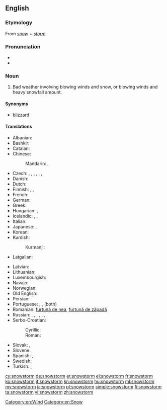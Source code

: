 ==English==

===Etymology===
From ''[[snow]]'' + ''[[storm]]''

===Pronunciation===
* {{IPA|/ˈsnəʊstɔːm/}}
* {{audio|en-us-snowstorm.ogg|Audio (US)}}

===Noun===
{{en-noun}}

# Bad weather involving blowing winds and snow, or blowing winds and heavy snowfall amount.

====Synonyms====
* [[blizzard]]

====Translations====
{{trans-top|bad weather involving blowing winds and snow}}
* Albanian: {{t-|sq|stuhi dëbore}}
* Bashkir: {{tø|ba|буран|tr=buran|sc=Cyrl}}
* Catalan: {{t+|ca|nevada}}
* Chinese:
*: Mandarin: {{t|cmn|暴風雪|sc=Hani}}, {{t+|cmn|暴风雪|tr=bàofēngxuě|sc=Hani}}
* Czech: {{t-|cs|blizard|m}}, {{t-|cs|sněhová bouře|f}}, {{t-|cs|sněhová vichřice|f}}, {{t-|cs|vánice|f}}, {{t+|cs|metelice|f}}, {{t-|cs|fujavice|f}}, {{t-|cs|chumelenice|f}}
* Danish: {{t+|da|snestorm|c}}
* Dutch: {{t+|nl|sneeuwstorm|m}}
* Finnish: {{t+|fi|myräkkä}}, {{t+|fi|lumimyrsky}}, {{t+|fi|pyry}}
* French: {{t+|fr|tempête de neige|f}}
* German: {{t+|de|Schneesturm|m}}
* Greek: {{t+|el|χιονοθύελλα|f|tr=chionothýella}}
* Hungarian: {{t+|hu|hóvihar}}, {{t-|hu|hóförgeteg}}
* Icelandic: {{t-|is|snjóstormur|m}}, {{t-|is|stórhríð|f}}, {{t+|is|kafaldsbylur|m}}
* Italian: {{t-|it|bufera di neve|f}}
* Japanese: {{t+|ja|暴風雪|tr=ぼうふうせつ, bōfūsetsu|sc=Jpan}}, {{t-|ja|吹雪|tr=ふぶき, fubuki|sc=Jpan}}
* Korean: {{t+|ko|눈보라|tr=nunbora|sc=Kore}}
* Kurdish:
*: Kurmanji: {{t+|ku|pûk}} {{f}}
* Latgalian: {{tø|ltg|viejputnis}}
{{trans-mid}}
* Latvian: {{t-|lv|putenis}}
* Lithuanian: {{t-|lt|pūga|f}}
* Luxembourgish: {{t-|lb|Schnéistuerm|m}}
* Navajo: {{tø|nv|chííl}}
* Norwegian: {{t+|no|snøstorm}}
* Old English: {{t-|ang|hriþ|alt=hrīþ}}
* Persian: {{t|fa|بوران|tr=burân|sc=fa-Arab}}
* Portuguese: {{t+|pt|nevasca|f}} {{qualifier|Brazil}}, {{t-|pt|nevão|m}} {{qualifier|Portugal}}, {{t-|pt|tempestade de neve|f}} (both)
* Romanian: [[furtună de nea]], [[furtună de zăpadă]]
* Russian: {{t+|ru|метель|f|tr=metélʹ|sc=Cyrl}}, {{t+|ru|пурга|f|tr=purgá|sc=Cyrl}}, {{t-|ru|вьюгa|f|tr=vʹjúga|sc=Cyrl}}, {{t-|ru|бурaн|m|tr=burán|sc=Cyrl}}, {{t-|ru|снежная буря|f|tr=snéžnaja búrja|sc=Cyrl}}, {{t-|ru|снеговая буря|f|tr=snegovája búrja|sc=Cyrl}}, {{t-|ru|снежный вихрь|m|tr=snéžnyj vixrʹ|sc=Cyrl}}
* Serbo-Croatian:
*: Cyrillic: {{t-|sh|мећава|f|alt=мѐћава|sc=Cyrl}}
*: Roman: {{t-|sh|mećava|f|alt=mèćava}}
* Slovak: {{t-|sk|snehová búrka|f}}, {{t-|sk|fujavica|f}}
* Slovene: {{t-|sl|snežni vihar|m}}
* Spanish: {{t+|es|nevada}}, {{t-|es|nevasca}}
* Swedish: {{t+|sv|snöstorm}}
* Turkish: {{t+|tr|tipi}},  {{t-|tr|kar fırtınası}}
{{trans-bottom}}

[[Category:en:Wind]]
[[Category:en:Snow]]

[[cy:snowstorm]]
[[de:snowstorm]]
[[et:snowstorm]]
[[el:snowstorm]]
[[fr:snowstorm]]
[[ko:snowstorm]]
[[it:snowstorm]]
[[kn:snowstorm]]
[[hu:snowstorm]]
[[ml:snowstorm]]
[[my:snowstorm]]
[[ja:snowstorm]]
[[pl:snowstorm]]
[[simple:snowstorm]]
[[fi:snowstorm]]
[[ta:snowstorm]]
[[vi:snowstorm]]
[[zh:snowstorm]]